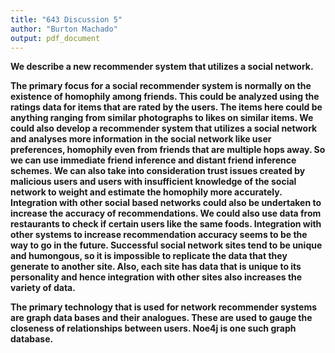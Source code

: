 ```yaml
---
title: "643 Discussion 5"
author: "Burton Machado"
output: pdf_document
---
```


**We describe a new recommender system that utilizes a social network.**

**The primary focus for a social recommender system is normally on the existence of homophily among friends. This could be analyzed using the ratings data for items that are rated by the users. The items here could be anything ranging from similar photographs to likes on similar items. We could also develop a recommender system that utilizes a social network and analyses more information in the social network like user preferences, homophily even from friends that are multiple hops away. So we can use immediate friend inference and distant friend inference schemes. We can also take into consideration trust issues created by malicious users and users with insufficient knowledge of the social network to weight and estimate the homophily more accurately. Integration with other social based networks could also be undertaken to increase the accuracy of recommendations. We could also use data from restaurants to check if certain users like the same foods. Integration with other systems to increase recommendation accuracy seems to be the way to go in the future. Successful social network sites tend to be unique and humongous, so it is impossible to replicate the data that they generate to another site. Also, each site has data that is unique to its personality and hence integration with other sites also increases the variety of data.**

**The primary technology that is used for network recommender systems are graph data bases and their analogues.  These are used to gauge the closeness of relationships between users. Noe4j is one such graph database.**
